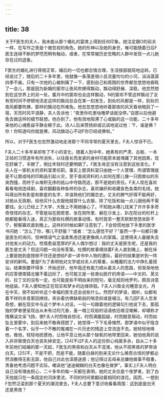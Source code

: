 ```yaml
---
---
---
```

title: 38
---



关于F医生的夫人，我未能从那个婚礼的宴席上得到任何印象。她注定跟O的前夫一样，在写作之夜是个被忽视的角色。她的形神以及她的身世，唯可能随着日后F医生连绵不断的梦呓而稍有触动，或者，在常常被历史忽略的人群中发现一点儿她存在过的迹象。

F医生的婚礼进行得很正常，婚后的一切也都合情合理，生活按部就班地运转。已经说过了，随后的二十多年里，他就像一条落差很小且流量均匀的小河，涓涓潺潺四季不废。只有一次他的心被刺痛了一下，感到自己和周围的世界都忽悠悠地昏眩了一会儿，那是因为新婚的窗帘让夜风吹拂得飘动，飘动得舒展、深稳，他忽然想到在这世界上的另一处，蜜月中的窗帘也会这样飘动，N的窗帘不管这样飘动了没有但时间不停顿地流走这样的飘动总会在某一刻发生，到处的风都是一样，到处的夜风都要吹拂，那样的飘动在所难免。他忽忽悠悠地听着那夜的风天昏地暗刮了一宿，天亮时风平浪静，夫人告诉他：“夜里你叽里咕噜梦话就没停。”自那以后他避免去做这样的细节联想。他办到了。他有效地阻滞了心或脑的这一功能，二十多年来他的心魂愈益平静全赖于此。诗人L后来赞扬抑或讥讽地说过他：“F，谁是佛？你！你知道吗你就是佛，风动旗动心不动F你已经成佛啦。”

所以，对于F医生也忽然激动地走进那个不同寻常的夏天里去，F夫人惊讶不已。

F夫人二十多年来却有了不小的变化，随着人到中年，她素有的严肃、古板、一本正经的习惯逐年有所消失，以往瘦长而发紧的身材可能原本就埋藏了其他因素，现在舒展了，丰腴了，倒比年轻时还要明朗了。F医生肯定没有注意到这些变化。F夫人在一家机关的资料室里任职。事实上那资料室只由她一个人管理，所谓管理就是不让那成吨的印刷品引起火灾，至于查阅资料的人如何在那儿像一只困兽似的东突西撞，而终于从堆积无序的纸山中夺路而逃，那不是她的责任。F夫人现在喜欢看看电视连续剧，喜欢翻翻各种各样的杂志，喜欢编织和收藏各色各类的毛线，她叫得出所有影星和歌星的名字，并谙熟他们的婚恋史。丈夫的脾气好得不能再好，对她从无挑剔，给他买什么衣服他就穿什么衣服，除了吃饭和抽一点儿烟他再不需要钱。女儿已经上了大学，大致上不用她操心了。不知她从哪儿找来了许许多多奇奇怪怪的杂志，不管是站在厨房里、坐在厕所里、躺在沙发上、趴在阳台的栏杆上她都能看得入迷，真正为那些杜撰的故事动情，有时竟至一整天默默悠悠坐卧不宁，郁郁寡欢直到晚上。这样的时候如果F注意到了，F会惊慌地放下手里的医学书问她：“怎么了你，哪儿不舒服？”或者：“怎么感觉不好？”虽然一字一句都只像是医生的询问，但神情语气之温柔焦虑还是更像病人的家属。这使得夫人屡屡失去对他发火的动力。性情愈益宽厚的F夫人偶尔想过：我的丈夫是医生呢，还是我的医生是丈夫？但这问题一向没有答案。杜撰的故事缠绕着F夫人直到晚上，躺在床上要是她到底按捺不住还是想给F讲一讲书中人物的遭际，最好的结果是听到一阵安详的鼾鸣。要是F为了表明他对文学或对夫人的尊重，从睡魔的法力中挣扎着搭讪，结果倒要坏得多：开始还好，他毕竟还有能力顺从着夫人的思路，但渐渐地他的应答便南辕北辙不着边际了，也可能又是一些类似医疗的用语——中文的、英文的、拉丁文的没有一定，也可能是些不明由来的短句，毫无规则地罗列，颇具诗意地组装。F夫人便知他正在现实和梦乡的边缘徘徊。F夫人兴致全光睡意全光，月在中天，倒不如听听这个幸福的医生还会说些什么。然而F的梦语，细听，似都有着不祥的余音萦回缭绕，夹杂着仿佛缺氧般的喘息抑或是啜泣。有几回F夫人忽发奇想，躺在现实中与这个梦中人对话，一句一句跟着他的逻辑勾引他说下去，那孤独的梦者便呈现出从未有过的亢奋，虽一唱三叹般的话语依旧艰涩难解，却堪称才情横溢文采飞扬，使F夫人时而暗自惊诧，时而满腹狐疑，时而醋意萌动，时而如坠五里雾中，到后来她不敢再搭腔了，她觉得一下下毛骨悚然，那梦语中似乎隐含着一个名字，似乎一个不散的冤魂在一片历史的残迹上空流连不去。她轻轻地唤他，推他，轻轻地抚摸他，让他平息让他从那个缺氧的地带里回来，她怕他真的说入非非致使白天也丧失掉安定。[24]不过F夫人的这份担心纯属多余，自从二十多年前他们结婚的那一天起，F医生的黑夜和白天从不混淆，他从不把黑夜的梦带进白天。[25]不，不是不把，而是不能，随着白昼的到来无论什么稀奇古怪的梦都必然消散得无影无踪，他自己对此也深感迷惑；他记得过去母亲总嫌他做事不稳重，责备他考虑问题不实际，嘲讽他“迷迷糊糊的白天也像在做梦”。事实上F夫人明白自己没有理由担心，二十多年的每一天都在表明，她的丈夫仅是个夜梦者，到了白天他就只在一条固定的河床里流，不同的时间里翻动着相同的浪花。因而，一想到F忽然泛滥到那个夏天的潮流里去，F夫人总要下意识地看看周围：这到底是白天还是黑夜？